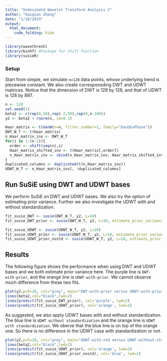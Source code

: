 ```yaml
---
title: "Undecimatd Wavelet Transform Analysis 2"
author: "Kaiqian Zhang"
date: "1/18/2019"
output:
  html_document:
    code_folding: hide
---
```


```r
library(wavethresh)
library(binhf) #Package for shift function
library(susieR)
```

### Setup
Start from simple, we simulate `n=128` data points, whose underlying trend is piecewise constant. We also create corresponsding DWT and UDWT matrices. Notice that the dimension of DWT is 128 by 128, and that of UDWT is 128 by 897.
```r
n <- 128
set.seed(1)
beta2 <- c(rep(0,50),rep(-2,50),rep(0,n-100))
y2 <- beta2 + rnorm(n, sd=0.1)

Haar_matrix <- t(GenW(n=n, filter.number=1, family="DaubExPhase"))
DWT_W_T <- t(Haar_matrix)
n_Haar_matrix_inv <- DWT_W_T
for(i in 1:(n-1)){
  order <- shift(seq(n),i)
  Haar_matrix_shifted_inv <- t(Haar_matrix[,order])
  n_Haar_matrix_inv <- cbind(n_Haar_matrix_inv, Haar_matrix_shifted_inv) #Each column is a basis for sparse regression
}
duplicated_columns <- duplicated(t(n_Haar_matrix_inv))
UDWT_W_T <- n_Haar_matrix_inv[, !duplicated_columns]
```

## Run SuSiE using DWT and UDWT bases
We perform SuSiE on DWT and UDWT bases. We also try the option of estimating prior variance. Further we also investigate the UDWT with and without standardization. 
```r
fit_susie_DWT <- susie(DWT_W_T, y2, L=10)
fit_susie_DWT_prior <- susie(DWT_W_T, y2, L=10, estimate_prior_variance=TRUE)
```

```r
fit_susie_UDWT <- susie(UDWT_W_T, y2, L=10)
fit_susie_UDWT_prior <- susie(UDWT_W_T, y2, L=10, estimate_prior_variance=TRUE)
fit_susie_UDWT_prior_nostd <- susie(UDWT_W_T, y2, L=10, estimate_prior_variance=TRUE, standardize=FALSE)
```

## Results
The following figure shows the performance when using DWT and UDWT bases and we both estimate prior variance here. The purple line is `DWT-with-prior`, and the orange line is `UDWT-with-prior`. We cannot observe much difference from these two fits.
```r
plot(y2,pch=20, col="grey", main="DWT-with-prior versus UDWT-with-prior")
lines(beta2,col="black",lwd=2)
lines(predict(fit_susie_DWT_prior), col='purple', lwd=2)
lines(predict(fit_susie_UDWT_prior), col='orange', lwd=2)
```

As suggested, we also apply UDWT bases with and without standardization. The blue line is `UDWT without standardization` and the orange line is `UDWT with standardization`. We oberve that the blue line is on top of the orange one. So there is no difference in the UDWT case with standardization or not. 
```r
plot(y2,pch=20, col="grey", main="UDWT-with-std versus UDWT-without-std")
lines(beta2,col="black",lwd=2)
lines(predict(fit_susie_UDWT_prior), col='orange', lwd=2)
lines(predict(fit_susie_UDWT_prior_nostd), col='blue', lwd=2)
```



